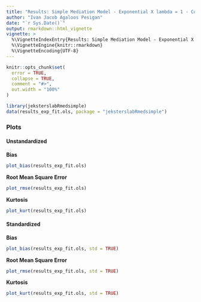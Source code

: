 ```yaml
---
title: "Results: Simple Mediation Model - Exponential X lambda = 1 - Complete Data - Fit Ordinary Least Squares"
author: "Ivan Jacob Agaloos Pesigan"
date: "`r Sys.Date()`"
output: rmarkdown::html_vignette
vignette: >
  %\VignetteIndexEntry{Results: Simple Mediation Model - Exponential X lambda = 1 - Complete Data - Fit Ordinary Least Squares}
  %\VignetteEngine{knitr::rmarkdown}
  %\VignetteEncoding{UTF-8}
---
```


```r
knitr::opts_chunk$set(
  error = TRUE,
  collapse = TRUE,
  comment = "#>",
  out.width = "100%"
)
```

```r
library(jeksterslabRmedsimple)
data(results_exp_fit.ols, package = "jeksterslabRmedsimple")
```

### Plots

#### Unstandardized

**Bias**

```r
plot_bias(results_exp_fit.ols)
```

**Root Mean Square Error**

```r
plot_rmse(results_exp_fit.ols)
```

**Kurtosis**

```r
plot_kurt(results_exp_fit.ols)
```

#### Standardized

**Bias**

```r
plot_bias(results_exp_fit.ols, std = TRUE)
```

**Root Mean Square Error**

```r
plot_rmse(results_exp_fit.ols, std = TRUE)
```

**Kurtosis**

```r
plot_kurt(results_exp_fit.ols, std = TRUE)
```
